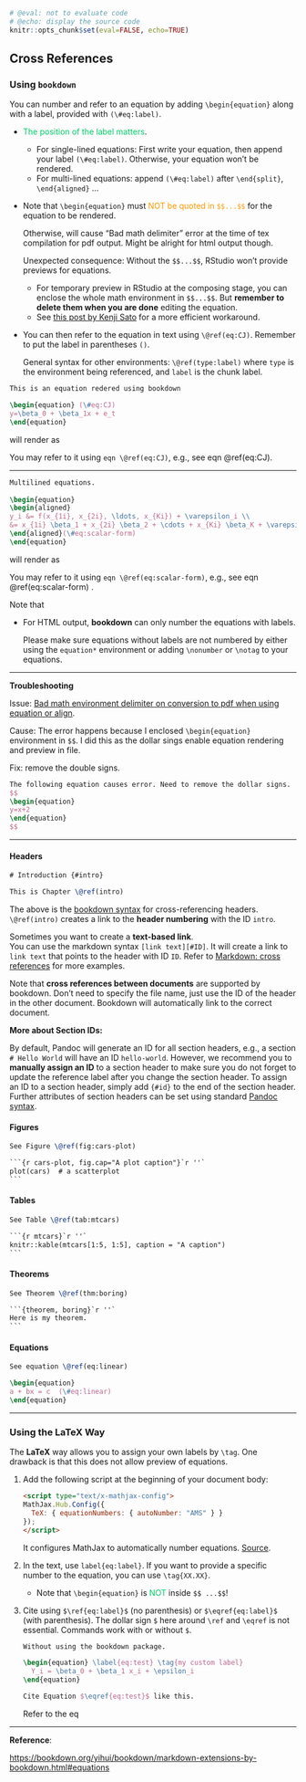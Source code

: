 ```r
# @eval: not to evaluate code
# @echo: display the source code
knitr::opts_chunk$set(eval=FALSE, echo=TRUE)
```

## Cross References

### Using `bookdown` 

You can number and refer to an equation by adding `\begin{equation}` along with a label, provided with `(\#eq:label)`. 

- <span style='color:#00CC66'>The position of the label matters</span>. 
    - For single-lined equations: First write your equation, then append your label `(\#eq:label)`. Otherwise, your equation won't be rendered.
    - For multi-lined equations: append `(\#eq:label)` after `\end{split}`, `\end{aligned}` ...

- Note that `\begin{equation}` must <span style='color:#FF9900'>NOT be quoted in `$$...$$`</span> for the equation to be rendered. 

    Otherwise, will cause "Bad math delimiter" error at the time of tex compilation for pdf output. Might be alright for html output though.
    
    Unexpected consequence: Without the `$$...$$`, RStudio won't provide previews for equations.
    
    - For temporary preview in RStudio at the composing stage, you can enclose the whole math environment in `$$...$$`. But **remember to delete them when you are done** editing the equation.
    - See [this post by Kenji Sato](https://www.kenjisato.jp/en/post/2017/02/cross-referenceable-equation-with-preview-in-rmarkdown/) for a more efficient workaround.
    
- You can then refer to the equation in text using `\@ref(eq:CJ)`. Remember to put the label in parentheses `()`.

    General syntax for other environments: `\@ref(type:label)`  where `type` is the environment being referenced, and  `label` is the chunk label.


```latex
This is an equation redered using bookdown

\begin{equation} (\#eq:CJ)
y=\beta_0 + \beta_1x + e_t
\end{equation}
```

will render as

\begin{equation} 
y=\beta_0 + \beta_1x + e_t
(\#eq:CJ)
\end{equation}

You may refer to it using `eqn \@ref(eq:CJ)`, e.g., see eqn \@ref(eq:CJ).

--------------------------------------------------------------------------------

```latex
Multilined equations.
  
\begin{equation} 
\begin{aligned}
y_i &= f(x_{1i}, x_{2i}, \ldots, x_{Ki}) + \varepsilon_i \\
&= x_{1i} \beta_1 + x_{2i} \beta_2 + \cdots + x_{Ki} \beta_K + \varepsilon_i
\end{aligned}(\#eq:scalar-form)
\end{equation}
```

will render as


\begin{equation} 
\begin{aligned}
y_i &= f(x_{1i}, x_{2i}, \ldots, x_{Ki}) + \varepsilon_i \\
&= x_{1i} \beta_1 + x_{2i} \beta_2 + \cdots + x_{Ki} \beta_K + \varepsilon_i
\end{aligned}(\#eq:scalar-form)
\end{equation}

You may refer to it using `eqn \@ref(eq:scalar-form)`, e.g., see eqn \@ref(eq:scalar-form) .



Note that

- For HTML output, **bookdown** can only number the equations with labels. 

  Please make sure equations without labels are not numbered by either using the `equation*` environment or adding `\nonumber` or `\notag` to your equations. 



--------------------------------------------------------------------------------

**Troubleshooting**

Issue: [Bad math environment delimiter on conversion to pdf when using equation or align](https://github.com/jupyter/nbconvert/issues/232).

Cause: The error happens because I enclosed `\begin{equation}` environment in `$$`. I did this as the dollar sings enable equation rendering and preview in file.

Fix: remove the double signs.

```latex
The following equation causes error. Need to remove the dollar signs.
$$
\begin{equation}
y=x+2
\end{equation}
$$
```



--------------------------------------------------------------------------------




#### Headers {-}

```latex
# Introduction {#intro}

This is Chapter \@ref(intro)
```
The above is the [bookdown syntax](https://bookdown.org/yihui/bookdown/cross-references.html) for cross-referencing headers. `\@ref(intro)` creates a link to the **header numbering** with the ID `intro`.

Sometimes you want to create a **text-based link**.  
You can use the markdown syntax `[link text][#ID]`. It will create a link to `link text` that points to the header with ID `ID`.
Refer to [Markdown: cross references](https://my1396.github.io/Econ-Study/2023/10/04/Markdown.html#cross-references) for more examples.

Note that **cross references between documents** are supported by bookdown. Don't need to specify the file name, just use the ID of the header in the other document. Bookdown will automatically link to the correct document.

**More about Section IDs:**

By default, Pandoc will generate an ID for all section headers, e.g., a section `# Hello World` will have an ID `hello-world`. However, we recommend you to **manually assign an ID** to a section header to make sure you do not forget to update the reference label after you change the section header. To assign an ID to a section header, simply add `{#id}` to the end of the section header. Further attributes of section headers can be set using standard [Pandoc syntax](http://pandoc.org/MANUAL.html#heading-identifiers).
    
#### Figures {-}

~~~latex
See Figure \@ref(fig:cars-plot)

```{r cars-plot, fig.cap="A plot caption"}`r ''`
plot(cars)  # a scatterplot
```
~~~

#### Tables {-}

~~~latex
See Table \@ref(tab:mtcars)

```{r mtcars}`r ''`
knitr::kable(mtcars[1:5, 1:5], caption = "A caption")
```
~~~

#### Theorems {-}

~~~latex
See Theorem \@ref(thm:boring)

```{theorem, boring}`r ''`
Here is my theorem.
```
~~~

#### Equations {-}

```latex
See equation \@ref(eq:linear)

\begin{equation}
a + bx = c  (\#eq:linear)
\end{equation}
```



--------------------------------------------------------------------------------



### Using the LaTeX Way

The **LaTeX** way allows you to assign your own labels by `\tag`.  One drawback is that this does not allow preview of equations.

  1. Add the following script at the beginning of your document body:

     ```html
     <script type="text/x-mathjax-config">
     MathJax.Hub.Config({
       TeX: { equationNumbers: { autoNumber: "AMS" } }
     });
     </script>
     ```

     It configures MathJax to automatically number equations. [Source](https://stackoverflow.com/a/55163121/10108921).

  2. In the text, use `label{eq:label}`. If you want to provide a specific number to the equation, you can use `\tag{XX.XX}`. 
     - Note that `\begin{equation}` is <span style='color:#00CC66'>NOT</span> inside `$$ ...$$`!

  3. Cite using `$\ref{eq:label}$` (no parenthesis) or `$\eqref{eq:label}$` (with parenthesis). The dollar sign `$` here around `\ref` and `\eqref` is not essential. Commands work with or without `$`.

     ```latex
     Without using the bookdown package.
     
     \begin{equation} \label{eq:test} \tag{my custom label}
       Y_i = \beta_0 + \beta_1 x_i + \epsilon_i
     \end{equation}
     
     Cite Equation $\eqref{eq:test}$ like this.
     ```

     \begin{equation} \label{eq:test} \tag{my label}
     Y_i = \beta_0 + \beta_1 x_i + \epsilon_i
     \end{equation}
     
     Refer to the eq \eqref{eq:test}





--------------------------------------------------------------------------------


**Reference**:

<https://bookdown.org/yihui/bookdown/markdown-extensions-by-bookdown.html#equations>


